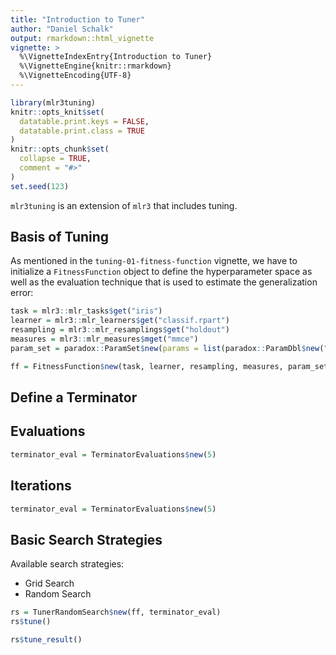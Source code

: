 ```yaml
---
title: "Introduction to Tuner"
author: "Daniel Schalk"
output: rmarkdown::html_vignette
vignette: >
  %\VignetteIndexEntry{Introduction to Tuner}
  %\VignetteEngine{knitr::rmarkdown}
  %\VignetteEncoding{UTF-8}
---
```


```r
library(mlr3tuning)
knitr::opts_knit$set(
  datatable.print.keys = FALSE,
  datatable.print.class = TRUE
)
knitr::opts_chunk$set(
  collapse = TRUE,
  comment = "#>"
)
set.seed(123)
```

`mlr3tuning` is an extension of `mlr3` that includes tuning.

## Basis of Tuning 

As mentioned in the `tuning-01-fitness-function` vignette, we have to initialize a `FitnessFunction` object to define the hyperparameter space as well as the evaluation technique that is used to estimate the generalization error:

```r
task = mlr3::mlr_tasks$get("iris")
learner = mlr3::mlr_learners$get("classif.rpart")
resampling = mlr3::mlr_resamplings$get("holdout")
measures = mlr3::mlr_measures$mget("mmce")
param_set = paradox::ParamSet$new(params = list(paradox::ParamDbl$new("cp", lower = 0.001, upper = 0.1)))

ff = FitnessFunction$new(task, learner, resampling, measures, param_set)
```

## Define a Terminator

## Evaluations

```r
terminator_eval = TerminatorEvaluations$new(5)
```

## Iterations

```r
terminator_eval = TerminatorEvaluations$new(5)
```

## Basic Search Strategies

Available search strategies:

-   Grid Search
-   Random Search

```r
rs = TunerRandomSearch$new(ff, terminator_eval)
rs$tune()
```

```r
rs$tune_result()
```
